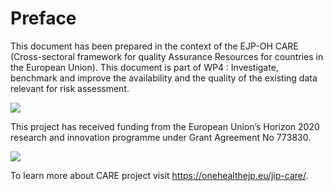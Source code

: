 # Preface {.unnumbered}

This document has been prepared in the context of the EJP-OH CARE (Cross-sectoral framework for quality Assurance Resources for countries in the European Union). This document is part of WP4 : Investigate, benchmark and improve the availability and the quality of the existing data relevant for risk assessment.

![](images/CARE-01.png)

This project has received funding from the European Union's Horizon 2020 research and innovation programme under Grant Agreement No 773830.

![](images/H2020-01.png)

To learn more about CARE project visit <https://onehealthejp.eu/jip-care/>.
